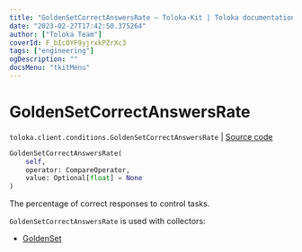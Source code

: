 ```yaml
---
title: "GoldenSetCorrectAnswersRate — Toloka-Kit | Toloka documentation"
date: "2023-02-27T17:42:50.375264"
author: ["Toloka Team"]
coverId: F_bIcOYF9yjrxkPZrXc3
tags: ["engineering"]
ogDescription: ""
docsMenu: "tkitMenu"
---
```


# GoldenSetCorrectAnswersRate
`toloka.client.conditions.GoldenSetCorrectAnswersRate` | [Source code](https://github.com/Toloka/toloka-kit/blob/v1.1.4/src/client/conditions.py#L197)

```python
GoldenSetCorrectAnswersRate(
    self,
    operator: CompareOperator,
    value: Optional[float] = None
)
```

The percentage of correct responses to control tasks.

`GoldenSetCorrectAnswersRate` is used with collectors:
- [GoldenSet](/docs/toloka-kit/reference/toloka.client.collectors.GoldenSet)